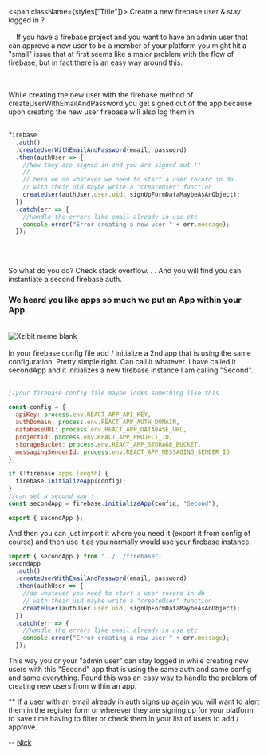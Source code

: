 
<div >

<span className={styles["Title"]}>
  Create a new firebase user & stay logged in ?
</span>
<br/>
<br/>
&nbsp;&nbsp;&nbsp;&nbsp;If you have a firebase project and you want to have an admin user that can approve a new user to be a member of your platform you might hit a "small" issue that at first seems like a major problem with the flow of firebase, but in fact there is an easy way around this.

<br/>
<br/>
While creating the new user with the firebase method of <span className={styles["code"]}>createUserWithEmailAndPassword </span>
you get signed out of the app because upon creating the new user firebase will also log them in.

<br/>
<br/>

```javascript
firebase
  .auth()
  .createUserWithEmailAndPassword(email, password)
  .then(authUser => {
    //Now they are signed in and you are signed out !!
    //
    // here we do whatever we need to start a user record in db
    // with their uid maybe write a "createUser" function
    createUser(authUser.user.uid, signUpFormDataMaybeAsAnObject);
  })
  .catch(err => {
    //Handle the errors like email already in use etc
    console.error("Error creating a new user " + err.message);
  });
```

<br/>
<br/>

So what do you do? Check stack overflow. . . And you will find you can instantiate a second firebase auth.

<h3>We heard you like apps so much we put an App within your App.</h3>

<br/>
<img src={Xzibit} alt="Xzibit meme blank" />
<br/>
<br/>
In your firebase config file add / initialize a 2nd app that is using the same configuration. Pretty simple right. Can call it whatever. I have called it secondApp and it initializes a new firebase instance I am calling "Second".
<br/>
<br/>

```javascript
//your firebase config file maybe looks something like this

const config = {
  apiKey: process.env.REACT_APP_API_KEY,
  authDomain: process.env.REACT_APP_AUTH_DOMAIN,
  databaseURL: process.env.REACT_APP_DATABASE_URL,
  projectId: process.env.REACT_APP_PROJECT_ID,
  storageBucket: process.env.REACT_APP_STORAGE_BUCKET,
  messagingSenderId: process.env.REACT_APP_MESSAGING_SENDER_ID
};

if (!firebase.apps.length) {
  firebase.initializeApp(config);
}
//can set a second app !
const secondApp = firebase.initializeApp(config, "Second");

export { secondApp };
```

And then you can just import it where you need it (export it from config of course) and then use it as you normally would use your firebase instance.

```javascript
import { secondApp } from "../../firebase";
secondApp
  .auth()
  .createUserWithEmailAndPassword(email, password)
  .then(authUser => {
    //do whatever you need to start a user record in db
    // with their uid maybe write a "createUser" function
    createUser(authUser.user.uid, signUpFormDataMaybeAsAnObject);
  })
  .catch(err => {
    //Handle the errors like email already in use etc
    console.error("Error creating a new user " + err.message);
  });
```

This way you or your "admin user" can stay logged in while creating new users with this "Second" app that is using the same auth and same config and same everything. Found this was an easy way to handle the problem of creating new users from within an app.

\*\* If a user with an email already in auth signs up again you will want to alert them in the register form or wherever they are signing up for your platform to save time having to filter or check them in your list of users to add / approve.

-- <a href="https://nef.dev/tweet" target="_blank" rel="noopener noreferrer" title="Nick on twitter" > Nick</a>

</div>
